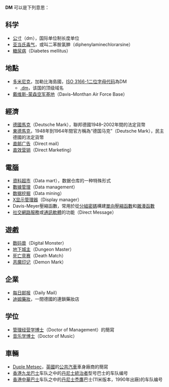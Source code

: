 {{noteTA
|G1=U
|G2=IT
|G3=TO
|1=zh-tw:直接行銷;zh-hk:直接營銷;zh-cn:直效营销;zh-sg:直效营销;
}}

'''DM''' 可以是下列意思：

==科学==
* [[公寸|公寸]]（dm），国际单位制长度单位
* [[亚当氏毒气|亚当氏毒气]]，或叫二苯胺氯胂（diphenylaminechlorarsine）
*[[糖尿病|糖尿病]]（Diabetes mellitus）

==地點==
*[[多米尼克|多米尼克]]，加勒比海島國，[[ISO_3166-1二位字母代码|ISO 3166-1二位字母代码]]為DM
** [[.dm|.dm]]，该国的顶级域名
* [[戴维斯-蒙森空军基地|戴维斯-蒙森空军基地]]（Davis–Monthan Air Force Base）

==經濟==
* [[德國馬克|德國馬克]]（Deutsche Mark），聯邦德國1948–2002年間的法定貨幣
* [[東德馬克|東德馬克]]，1948年到1964年間官方稱為“德国马克”（Deutsche Mark），民主德國的法定貨幣
* [[直邮广告|直邮广告]]（Direct mail）
* [[直效营销|直效营销]]（Direct Marketing）

==電腦==
*[[資料超市|資料超市]]（Data mart），数据仓库的一种特殊形式
*[[數據管理|數據管理]]（Data management）
*[[数据挖掘|数据挖掘]]（Data mining）
*[[X显示管理器|X显示管理器]]（Display manager）
*Davis-Meyer壓縮函數，常用於從[[分組密碼|分組密碼]]構建[[單向壓縮函數|單向壓縮函數]]和[[雜湊函數|雜湊函數]]
*[[社交網路服務|社交網路服務]]或[[通訊軟體|通訊軟體]]的{{link-en|私訊|Personal message}}功能（Direct Message）

==遊戲==
*[[数码兽|数码兽]]（Digital Monster）
*[[地下城主|地下城主]]（Dungeon Master）
*[[死亡竞赛|死亡竞赛]]（Death Match）
*[[恶魔印记|恶魔印记]]（Demon Mark）

==企業==
*[[每日邮报|每日邮报]]（Daily Mail）
*[[迪姆藥妝|迪姆藥妝]]，一間德國的連鎖藥妝店

==学位==
*[[管理|管理]][[经营学|经营学]][[博士|博士]]（Doctor of Management）的簡寫
*[[音乐学博士|音乐学博士]]（Doctor of Music）

==車輛==
*[[Duple_Metsec|Duple Metsec]]，[[英國|英國]]的[[公共汽車|公共汽車]]車身廠商的簡寫
*[[香港|香港]][[九龙巴士|九龙巴士]]车队之中的[[丹尼士統治者|丹尼士統治者]]型号巴士的车队编号
*[[香港|香港]][[中華巴士|中華巴士]]车队之中的[[丹尼士禿鷹|丹尼士禿鷹]]巴士(11米版本，1990年出廠)的车队编号

{{disambig|Cat=二字拉丁字母缩写消歧义}}
